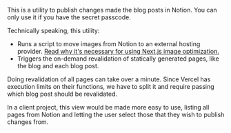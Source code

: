 This is a utility to publish changes made the blog posts in Notion. You can only use it if you have the secret passcode.

Technically speaking, this utility:

- Runs a script to move images from Notion to an external hosting provider. [Read why it's necessary for using Next.js image optimization.](/blog/how-to-render-images-from-the-notion-api-with-next-js-image-optimization)
- Triggers the on-demand revalidation of statically generated pages, like the blog and each blog post.

Doing revalidation of all pages can take over a minute. Since Vercel has execution limits on their functions, we have to split it and require passing which blog post should be revalidated.

In a client project, this view would be made more easy to use, listing all pages from Notion and letting the user select those that they wish to publish changes from.
